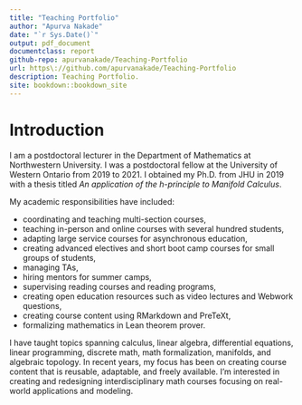 ```yaml
---
title: "Teaching Portfolio"
author: "Apurva Nakade"
date: "`r Sys.Date()`"
output: pdf_document
documentclass: report
github-repo: apurvanakade/Teaching-Portfolio
url: https\://github.com/apurvanakade/Teaching-Portfolio
description: Teaching Portfolio.
site: bookdown::bookdown_site
---
```


# Introduction {.unnumbered}

I am a postdoctoral lecturer in the Department of Mathematics at Northwestern
University. I was a postdoctoral fellow at the University of Western
Ontario from 2019 to 2021. I obtained my Ph.D. from JHU in 2019 with a thesis titled _An application of
the h-principle to Manifold Calculus_.

My academic responsibilities have included:

- coordinating and teaching multi-section courses,
- teaching in-person and online courses with several hundred students,
- adapting large service courses for asynchronous education,
- creating advanced electives and short boot camp courses for small groups of students,
- managing TAs,
- hiring mentors for summer camps,
- supervising reading courses and reading programs,
- creating open education resources such as video lectures and Webwork questions, 
- creating course content using RMarkdown and PreTeXt,
- formalizing mathematics in Lean theorem prover.

I have taught topics spanning calculus, linear algebra, differential equations, linear programming, discrete math, math formalization, manifolds, and algebraic topology.
In recent years, my focus has been on creating course content that is reusable, adaptable, and freely available. 
I'm interested in creating and redesigning interdisciplinary math courses focusing on real-world applications and modeling.

<!-- My current focus is on incorporating technology into my courses, creating course resources that can be used asynchronously by students thereby providing additional support to instructors outside of classroom, and making courses more useful to students interested in applied fields. -->


<!-- In recent years, my focus has been on creating course content that is reusable, adaptable, and freely available. 
I'm interested in creating and redesigning interdisciplinary math courses focusing on real-world applications and modeling, incorporating the use of computational software such as SageMath and Excel.
I have also been experimenting with educational technologies for content delivery, student engagement, and student assessments.
A math classroom needs to evolve into a dynamic and hybrid space where students are able to meaningfully engage in ways that are relevant to them.
It is also possible (and essential) to achieve this in a way that does not put undue burden upon the instructors by providing them with help and resources. -->

<!-- My strengths lie in being good at organization and coaching students individually. 
What students need more than content delivery is a coach and a mentor who can point out their habitual mistakes and provide individual feedback. 
I establish structure and create resources to free up time to discuss math with students individually.
I make students work on problems in all of my classes.
I hold my office hours, which are always packed, in large collaborative spaces where students learn by helping each other. 
In the future, I see myself using these skills to help other instructors and TAs succeed in their teaching. -->
